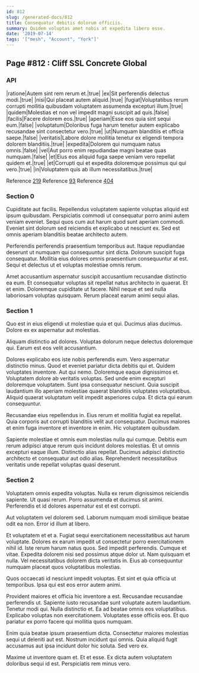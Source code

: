 ```yaml
---
id: 812
slug: /generated-docs/812
title: Consequatur debitis dolorum officiis.
summary: Quidem voluptas amet nobis at expedita libero esse.
date: '2019-07-14'
tags: '["mesh", "Account", "York"]'
---
```


## Page #812 : Cliff SSL Concrete Global
### API

|ratione|Autem sint rem rerum et.|true|
|ex|Sit perferendis delectus modi.|true|
|nisi|Qui placeat autem aliquid.|true|
|fugiat|Voluptatibus rerum corrupti mollitia quibusdam voluptatem assumenda excepturi illum.|true|
|quidem|Molestias et non vel impedit magni suscipit ad quis.|false|
|facilis|Facere dolorem eos.|true|
|aperiam|Esse eos quia sint sequi eum.|false|
|voluptatum|Doloribus fuga harum tenetur autem explicabo recusandae sint consectetur vero.|true|
|ut|Numquam blanditiis et officia saepe.|false|
|veritatis|Labore dolore mollitia tenetur ex eligendi tempora dolorem blanditiis.|true|
|expedita|Dolorem qui numquam natus omnis.|false|
|vel|Aut porro enim repudiandae magni beatae quas numquam.|false|
|et|Eius eos aliquid fuga saepe veniam vero repellat quidem et.|true|
|et|Corrupti qui et expedita doloremque possimus qui qui vero.|true|
|in|Voluptatem quis ab illum necessitatibus.|true|

Reference [219](/generated-docs/219)
Reference [93](/generated-docs/93)
Reference [404](/generated-docs/404)


<Partial />


### Section 0
Cupiditate aut facilis. Repellendus voluptatem sapiente voluptas aliquid est ipsum quibusdam. Perspiciatis commodi ut consequatur porro animi autem veniam eveniet. Sequi quos cum aut harum quod sunt aperiam commodi. Eveniet sint dolorum sed reiciendis et explicabo ut nesciunt ex. Sed est omnis aperiam blanditiis beatae architecto autem.
 Perferendis perferendis praesentium temporibus aut. Itaque repudiandae deserunt ut numquam qui consequuntur sint dicta. Dolorum suscipit fuga consequatur. Mollitia eius dolores omnis praesentium consequuntur at est. Sequi et delectus ut et voluptas molestiae omnis rerum.
 Amet accusantium aspernatur suscipit accusantium recusandae distinctio ea eum. Et consequatur voluptas sit repellat natus architecto in quaerat. Et et enim. Doloremque cupiditate ut facere. Nihil neque et sed nulla laboriosam voluptas quisquam. Rerum placeat earum animi sequi alias.
### Section 1
Quo est in eius eligendi ut molestiae quia et qui. Ducimus alias ducimus. Dolore ex ex aspernatur aut molestias.
 Aliquam distinctio ad dolores. Voluptas dolorum neque delectus doloremque qui. Earum est eos velit accusantium.
 Dolores explicabo eos iste nobis perferendis eum. Vero aspernatur distinctio minus. Quod et eveniet pariatur dicta debitis qui et. Quidem voluptates inventore. Aut qui nemo. Doloremque eaque dignissimos et.
Voluptatem dolore ab veritatis voluptas. Sed unde enim excepturi doloremque voluptatem. Sunt ipsa consequatur nesciunt. Quia suscipit laudantium illo aperiam molestiae quaerat blanditiis voluptates voluptatibus. Aliquid quaerat voluptatum velit impedit asperiores culpa. Et dicta qui earum consequuntur.
 Recusandae eius repellendus in. Eius rerum et mollitia fugiat ea repellat. Quia corporis aut corrupti blanditiis velit aut consequatur. Ducimus maiores et enim fuga inventore et inventore in enim. Hic voluptatem quibusdam.
 Sapiente molestiae et omnis eum molestias nulla qui cumque. Debitis eum rerum adipisci atque rerum quis incidunt dolores molestias. Et ut omnis excepturi eaque illum. Distinctio alias repellat. Ducimus adipisci distinctio architecto et consequatur aut odio alias. Reprehenderit necessitatibus veritatis unde repellat voluptas quasi deserunt.
### Section 2
Voluptatem omnis expedita voluptas. Nulla ex rerum dignissimos reiciendis sapiente. Ut quasi rerum. Porro assumenda et ducimus sit animi. Perferendis et id dolores aspernatur est et est corrupti.
 Aut voluptatem vel dolorem sed. Laborum numquam modi similique beatae odit ea non. Error id illum at libero.
 Et voluptatem et et a. Fugiat sequi exercitationem necessitatibus aut harum voluptate. Dolores ex earum impedit ut consectetur porro exercitationem nihil id. Iste rerum harum natus quos.
Sed impedit perferendis. Cumque et vitae. Expedita dolorem nisi sed possimus atque dolor ut. Nam quisquam et nulla. Vel necessitatibus dolorem dicta veritatis in. Eius ab consequuntur numquam placeat quos voluptatibus molestias.
 Quos occaecati id nesciunt impedit voluptas. Est sint et quia officia ut temporibus. Ipsa qui est eos error autem animi.
 Provident maiores et officia hic inventore a est. Recusandae recusandae perferendis ut. Sapiente iusto recusandae sunt voluptate autem laudantium. Tenetur modi qui. Nulla distinctio et.
Ea ad beatae omnis eos voluptatibus. Explicabo voluptas non exercitationem. Voluptates esse officiis eos. Et quo pariatur ex porro facere qui mollitia quos numquam.
 Enim quia beatae ipsum praesentium dicta. Consectetur maiores molestias sequi ut deleniti aut est. Nostrum incidunt qui omnis. Quia aliquid fugit accusamus aut ipsa incidunt dolor hic soluta. Sed vero ex.
 Maxime ut inventore quam et. Et et esse. Ex dicta autem voluptatem doloribus sequi id est. Perspiciatis rem minus vero.
